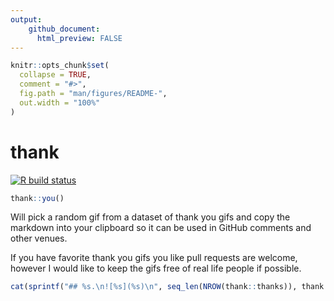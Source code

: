 ```yaml
---
output:
    github_document:
      html_preview: FALSE
---
```


<!-- README.md is generated from README.Rmd. Please edit that file -->

```r
knitr::opts_chunk$set(
  collapse = TRUE,
  comment = "#>",
  fig.path = "man/figures/README-",
  out.width = "100%"
)
```

# thank

<!-- badges: start -->
[![R build status](https://github.com/jimhester/thank/workflows/R-CMD-check/badge.svg)](https://github.com/jimhester/thank/actions)
<!-- badges: end -->

``` r
thank::you()
```

Will pick a random gif from a dataset of thank you gifs and copy the markdown into your clipboard so it can be used in GitHub comments and other venues.

If you have favorite thank you gifs you like pull requests are welcome, however I would like to keep the gifs free of real life people if possible.

```r
cat(sprintf("## %s.\n![%s](%s)\n", seq_len(NROW(thank::thanks)), thank::thanks$text, thank::thanks$url), sep = "\n")
```
